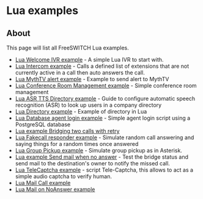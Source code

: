 
# Lua examples 

 

## About

This page will list all FreeSWITCH Lua examples.

* [Lua Welcome IVR example](./Lua-Welcome-IVR-example_3965157.mdx#about) \- A simple Lua IVR to start with.
* [Lua Intercom example](./Lua-Intercom-example_3965150.mdx#about) \- Calls a defined list of extensions that are not currently active in a call then auto answers the call.
* [Lua MythTV alert example](./Lua-MythTV-alert-example_3965153.mdx#about) \- Example to send alert to MythTV
* [Lua Conference Room Management example](../../../Conference/Lua-Conference-Room-Management-example_3965172.mdx#about) \- Simple conference room management
* [Lua ASR TTS Directory example](./Lua-ASR-TTS-Directory-example_1049011.mdx) \- Guide to configure automatic speech recognition (ASR) to look up users in a company directory
* [Lua Directory example](./Lua-Directory-example_1049009.mdx#about) \- Example of directory in Lua
* [Lua Database agent login example](./Lua-Database-agent-login-example_3965212.mdx#about) \- Simple agent login script using a PostgreSQL database
* [Lua example Bridging two calls with retry](./Lua-example-Bridging-two-calls-with-retry_3965224.mdx#about)
* [Lua Fakecall responder example](./Lua-Fakecall-responder-example_3965229.mdx#about) \- Simulate random call answering and saying things for a random times once answered
* [Lua Group Pickup example](./Lua-Group-Pickup-example_3965238.mdx#about) \- Simulate group pickup as in Asterisk.
* [Lua example Send mail when no answer](./Lua-example-Send-mail-when-no-answer_3965242.mdx#about) \- Test the bridge status and send mail to the destination's owner to notify the missed call.
* [Lua TeleCaptcha example](./Lua-TeleCaptcha-example_3965261.mdx#about) \- script Tele-Captcha, this allows to act as a simple audio captcha to verify human.
* [Lua Mail Call example](./Lua-Mail-Call-example_7144597.mdx#about)
* [Lua Mail on NoAnswer example](./Lua-Mail-on-NoAnswer-example_7144600.mdx#about)


